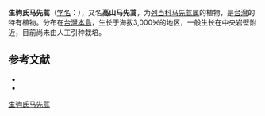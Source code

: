 {{Speciesbox
| name = 生驹氏马先蒿
| status = 
| status_system = 
| image =
| genus = Pedicularis
| species = ikomai
| authority = Sasaki
}}

'''生驹氏马先蒿'''（[[学名|学名]]：{{lang|la|''Pedicularis ikomai''}}），又名'''高山马先蒿'''，为[[列当科|列当科]][[马先蒿属|马先蒿属]]的植物，是[[台灣|台灣]]的特有植物。分布在[[台灣島|台灣本島]]，生长于海拔3,000米的地区，一般生长在中央岩壁附近，目前尚未由人工引种栽培。

== 参考文献 ==

* {{cite web| url =http://www.bioinfo.cn/db05/KmzwSpecies.php?action=view&id=21317| title =生驹氏马先蒿| work =《中国高等植物数据库全库》| publisher =中国科学院微生物研究所| author =昆明植物研究所| accessdate =2009-02-25| deadurl =yes| archiveurl =https://web.archive.org/web/20160305014421/http://www.bioinfo.cn/db05/KmzwSpecies.php?action=view&id=21317| archivedate =2016-03-05}}
* {{TaiBNET| zh=高山马先蒿 | id=204635 | binomial=Pedicularis ikomai | authority=Sasaki, 1930 | var= | accessdate=2013-01-24}}
{{Taxonbar|from=Q15231106}}

[[Category:马先蒿属|生驹氏马先蒿]]


{{植物小作品}}
